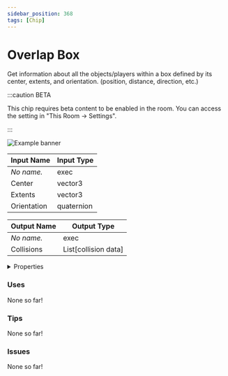 ```yaml
---
sidebar_position: 368
tags: [Chip]
---
```


# Overlap Box

Get information about all the objects/players within a box defined by its center, extents, and orientation. (position, distance, direction, etc.)

:::caution BETA

This chip requires beta content to be enabled in the room. You can access the setting in "This Room -> Settings".

:::

![Example banner](./assets/5df93bc7-4bb7-44c6-b260-d7b2836436c8.svg)

| Input Name | Input Type |
|-----------|-----------|
| *No name.* | exec |
| Center | vector3 |
| Extents | vector3 |
| Orientation | quaternion |

| Output Name | Output Type |
|-----------|-----------|
| *No name.* | exec |
| Collisions | List[collision data] |


<details>
  <summary>Properties</summary>
  <div>
    <div>
    <table>
      <thead>
        <tr>
          <th>Is beta required?</th>
          <th>✅</th>
        </tr>
        <tr>
          <th>Is this chip a trolling risk?</th>
          <th>❌</th>
        </tr>
        <tr>
          <th>Chip UUID</th>
          <th>5df93bc7-4bb7-44c6-b260-d7b2836436c8</th>
        </tr>
      </thead>
    </table>
    </div>
  </div>
</details>

### Uses

None so far!

### Tips

None so far!

### Issues

None so far!